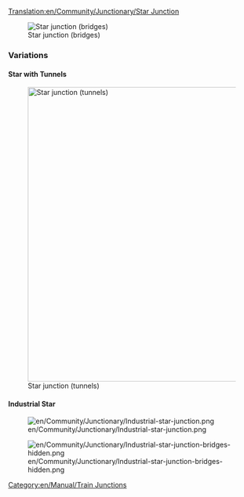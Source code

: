 [[Translation:en/Community/Junctionary/Star Junction]]

{{en/Community/Junctionary/Navigation}}

[[File:en/Community/Junctionary/Star junction.png|none|frame|Star junction (bridges)]]

{{en/Community/Junctionary/Junction Criteria|Moderate|2|2|2|0|1|1|0|1|0|0|0||Broken down trains only affect the one track.|
*Handle a large number of trains at a time.
*Some branches are shorter than others, which may cause some trains to wait unnecessarily.
'''Tips'''
*Start by building the bridges or tunnels.
*Resize to make each branch long enough to hold a complete train.
*Make it smaller. You can save one square under the bridges.
*Use a combination of bridges and tunnels to keep bridge/tunnel length to three tiles (including bridgeheads or entrances)
*Area: 14 x 14
}}



===Variations===

==== Star with Tunnels ====

[[File:en/Community/Junctionary/Star junction 2.png|none|thumb|600px|Star junction (tunnels)]]

==== Industrial Star ====

[[File:en/Community/Junctionary/Industrial-star-junction.png]]

[[File:en/Community/Junctionary/Industrial-star-junction-bridges-hidden.png]]

{{en/Community/Junctionary/Junction Criteria|Moderate|2|0|1|0|0|1|1|1|0|0|3||Broken down trains affect at most 3/4 of traffic.|
* Can be used on a mainline
* Area: 8 &times; 8}}

[[Category:en/Manual/Train Junctions]]